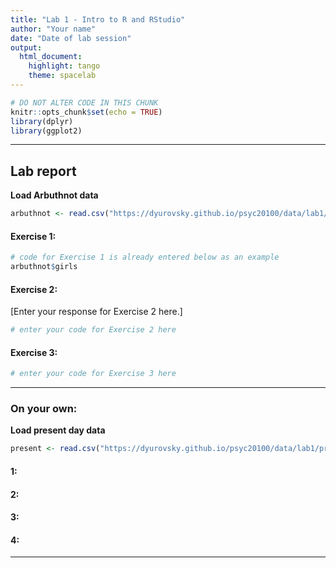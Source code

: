 ```yaml
---
title: "Lab 1 - Intro to R and RStudio"
author: "Your name"
date: "Date of lab session"
output: 
  html_document: 
    highlight: tango
    theme: spacelab
---
```


```r
# DO NOT ALTER CODE IN THIS CHUNK
knitr::opts_chunk$set(echo = TRUE)
library(dplyr)
library(ggplot2)
```

* * *

## Lab report

**Load Arbuthnot data**
```r
arbuthnot <- read.csv("https://dyurovsky.github.io/psyc20100/data/lab1/arbuthnot.csv")
```

#### Exercise 1: 

```r
# code for Exercise 1 is already entered below as an example
arbuthnot$girls
```

#### Exercise 2:

[Enter your response for Exercise 2 here.]

```r
# enter your code for Exercise 2 here
```

#### Exercise 3:

```r
# enter your code for Exercise 3 here
```

* * *

### On your own:

**Load present day data**
```r
present <- read.csv("https://dyurovsky.github.io/psyc20100/data/lab1/present.csv")
```

#### 1:



#### 2:



#### 3:



#### 4:



* * *